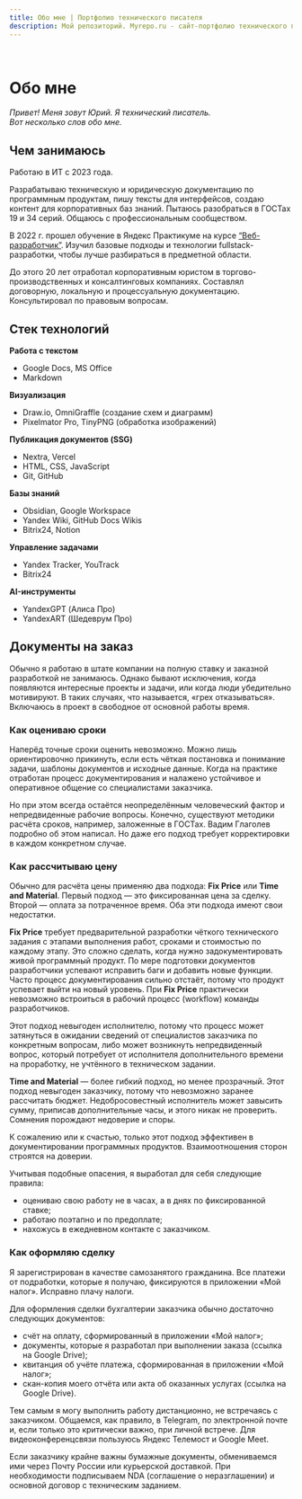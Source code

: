```yaml
---
title: Обо мне | Портфолио технического писателя
description: Мой репозиторий. Myrepo.ru - сайт-портфолио технического писателя
---
```



<br />

# Обо мне

*Привет! Меня зовут Юрий. Я технический писатель.*  
*Вот несколько слов обо мне.*

## Чем занимаюсь

Работаю в ИТ с 2023 года.

Разрабатываю техническую и юридическую документацию по программным продуктам, пишу тексты для интерфейсов, создаю контент для корпоративных баз знаний. Пытаюсь разобраться в ГОСТах 19 и 34 серий. Общаюсь с профессиональным сообществом.

В 2022 г. прошел обучение в Яндекс Практикуме на курсе [“Веб-разработчик”](https://practicum.yandex.ru/web/). Изучил базовые подходы и технологии fullstack-разработки, чтобы лучше разбираться в предметной области.

До этого 20 лет отработал корпоративным юристом в торгово-производственных и консалтинговых компаниях. Составлял договорную, локальную и процессуальную документацию. Консультировал по правовым вопросам.

## Стек технологий

**Работа с текстом**  
- Google Docs, MS Office  
- Markdown  

**Визуализация**  
- Draw.io, OmniGraffle (создание схем и диаграмм)  
- Pixelmator Pro, TinyPNG (обработка изображений)  

**Публикация документов (SSG)**  
- Nextra, Vercel  
- HTML, CSS, JavaScript  
- Git, GitHub   

**Базы знаний**  
- Obsidian, Google Workspace  
- Yandex Wiki, GitHub Docs Wikis  
- Bitrix24, Notion  

**Управление задачами**  
- Yandex Tracker, YouTrack  
- Bitrix24  

**AI-инструменты**  
- YandexGPT (Алиса Про)  
- YandexART (Шедеврум Про)

## Документы на заказ

Обычно я работаю в штате компании на полную ставку и заказной разработкой не занимаюсь. Однако бывают исключения, когда появляются интересные проекты и задачи, или когда люди убедительно мотивируют. В таких случаях, что называется, «грех отказываться». Включаюсь в проект в свободное от основной работы время.

### Как оцениваю сроки

Наперёд точные сроки оценить невозможно. Можно лишь ориентировочно прикинуть, если есть чёткая постановка и понимание задачи, шаблоны документов и исходные данные. Когда на практике отработан процесс документирования и налажено устойчивое и оперативное общение со специалистами заказчика.

Но при этом всегда остаётся неопределённым человеческий фактор и непредвиденные рабочие вопросы. Конечно, существуют методики расчёта сроков, например, заложенные в ГОСТах. Вадим Глаголев подробно об этом написал. Но даже его подход требует корректировки в каждом конкретном случае.

### Как рассчитываю цену

Обычно для расчёта цены применяю два подхода: **Fix Price** или **Time and Material**. Первый подход — это фиксированная цена за сделку. Второй — оплата за потраченное время. Оба эти подхода имеют свои недостатки.

**Fix Price** требует предварительной разработки чёткого технического задания с этапами выполнения работ, сроками и стоимостью по каждому этапу. Это сложно сделать, когда нужно задокументировать живой программный продукт. По мере подготовки документов разработчики успевают исправить баги и добавить новые функции. Часто процесс документирования сильно отстаёт, потому что продукт успевает выйти на новый уровень. При **Fix Price** практически невозможно встроиться в рабочий процесс (workflow) команды разработчиков.

Этот подход невыгоден исполнителю, потому что процесс может затянуться в ожидании сведений от специалистов заказчика по конкретным вопросам, либо может возникнуть непредвиденный вопрос, который потребует от исполнителя дополнительного времени на проработку, не учтённого в техническом задании.

**Time and Material** — более гибкий подход, но менее прозрачный. Этот подход невыгоден заказчику, потому что невозможно заранее рассчитать бюджет. Недобросовестный исполнитель может завысить сумму, приписав дополнительные часы, и этого никак не проверить. Сомнения порождают недоверие и споры.

К сожалению или к счастью, только этот подход эффективен в документировании программных продуктов. Взаимоотношения сторон строятся на доверии.

Учитывая подобные опасения, я выработал для себя следующие правила:
* оцениваю свою работу не в часах, а в днях по фиксированной ставке;
* работаю поэтапно и по предоплате;
* нахожусь в ежедневном контакте с заказчиком.

### Как оформляю сделку

Я зарегистрирован в качестве самозанятого гражданина. Все платежи от подработки, которые я получаю, фиксируются в приложении «Мой налог». Исправно плачу налоги.

Для оформления сделки бухгалтерии заказчика обычно достаточно следующих документов:
* счёт на оплату, сформированный в приложении «Мой налог»;
* документы, которые я разработал при выполнении заказа (ссылка на Google Drive);
* квитанция об учёте платежа, сформированная в приложении «Мой налог»;
* скан-копия моего отчёта или акта об оказанных услугах (ссылка на Google Drive).

Тем самым я могу выполнить работу дистанционно, не встречаясь с заказчиком. Общаемся, как правило, в Telegram, по электронной почте и, если только это критически важно, при личной встрече. Для видеоконференцсвязи пользуюсь Яндекс Телемост и Google Meet.

Если заказчику крайне важны бумажные документы, обмениваемся ими через Почту России или курьерской доставкой. При необходимости подписываем NDA (соглашение о неразглашении) и основной договор с техническим заданием.
